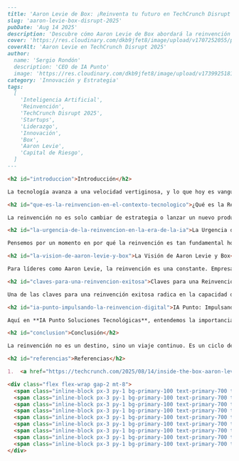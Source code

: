 ```markdown
---
title: 'Aaron Levie de Box: ¡Reinventa tu futuro en TechCrunch Disrupt 2025!'
slug: 'aaron-levie-box-disrupt-2025'
pubDate: 'Aug 14 2025'
description: 'Descubre cómo Aaron Levie de Box abordará la reinvención en TechCrunch Disrupt 2025, la clave para que las empresas de tecnología prosperen en un entorno impulsado por la IA.'
cover: 'https://res.cloudinary.com/dkb9jfet8/image/upload/v1707252055/placeholder_f7v5z6.jpg'
coverAlt: 'Aaron Levie en TechCrunch Disrupt 2025'
author:
  name: 'Sergio Rondón'
  description: 'CEO de IA Punto'
  image: 'https://res.cloudinary.com/dkb9jfet8/image/upload/v1739925181/sergio_gdcaeh.png'
category: 'Innovación y Estrategia'
tags:
  [
    'Inteligencia Artificial',
    'Reinvención',
    'TechCrunch Disrupt 2025',
    'Startups',
    'Liderazgo',
    'Innovación',
    'Box',
    'Aaron Levie',
    'Capital de Riesgo',
  ]
---

<h2 id="introduccion">Introducción</h2>

La tecnología avanza a una velocidad vertiginosa, y lo que hoy es vanguardia, mañana puede ser historia. En este emocionante y a veces desafiante panorama, hay un concepto que resuena con fuerza: la **reinvención**. Imagina un mundo donde las empresas no solo se adaptan, sino que se transforman por completo para seguir siendo relevantes y exitosas. Esto es precisamente lo que se discutirá en el próximo **TechCrunch Disrupt 2025**, un evento clave donde mentes brillantes del sector tecnológico compartirán sus perspectivas. Y uno de los nombres que ya ha generado expectación es **Aaron Levie**, el visionario detrás de Box, quien subirá al escenario para hablar justamente sobre este tema crucial.

<h2 id="que-es-la-reinvencion-en-el-contexto-tecnologico">¿Qué es la Reinvención en el Contexto Tecnológico?</h2>

La reinvención no es solo cambiar de estrategia o lanzar un nuevo producto. Es una **metamorfosis profunda** que implica repensar por completo cómo una empresa opera, qué valor ofrece y cómo se relaciona con su entorno. En esencia, es la capacidad de una organización para reinventarse a sí misma, no solo para sobrevivir, sino para prosperar en un mundo en constante evolución. Esto es especialmente cierto en el ámbito tecnológico, donde las innovaciones como la **Inteligencia Artificial (IA)** están redefiniendo industrias enteras y las expectativas de los usuarios.

<h2 id="la-urgencia-de-la-reinvencion-en-la-era-de-la-ia">La Urgencia de la Reinvención en la Era de la IA</h2>

Pensemos por un momento en por qué la reinvención es tan fundamental hoy en día. Las startups nacen cada día con ideas frescas y disruptivas, la competencia es global y la información fluye sin cesar. Los modelos de negocio tradicionales pueden volverse obsoletos de la noche a la mañana. La IA, por ejemplo, está revolucionando la forma en que las empresas gestionan datos, automatizan procesos y personalizan experiencias. Aquellas compañías que no exploren cómo integrar la IA en su esencia corren el riesgo de quedarse atrás, no solo en eficiencia, sino en capacidad de innovación.

<h2 id="la-vision-de-aaron-levie-y-box">La Visión de Aaron Levie y Box</h2>

Para líderes como Aaron Levie, la reinvención es una constante. Empresas como Box, que operan en un sector tan dinámico como la gestión de contenido en la nube, deben anticiparse a las necesidades futuras de sus clientes y a la aparición de nuevas tecnologías. Esto requiere una visión estratégica, una cultura organizacional que fomente la experimentación y una disposición a tomar riesgos calculados. No se trata solo de hacer mejoras incrementales, sino de atreverse a cuestionar el status quo y explorar caminos completamente nuevos.

<h2 id="claves-para-una-reinvencion-exitosa">Claves para una Reinvención Exitosa</h2>

Una de las claves para una reinvención exitosa radica en la capacidad de escuchar. Escuchar a los clientes para entender sus problemas y deseos, escuchar al mercado para detectar tendencias emergentes, y escuchar a los propios equipos para aprovechar el talento interno y las ideas frescas. En este sentido, la financiación y el capital de riesgo juegan un papel vital, especialmente para las startups. Los inversores no solo buscan ideas brillantes, sino equipos capaces de ejecutarlas y pivotar cuando sea necesario. Un modelo de negocio sólido hoy puede necesitar una revisión completa mañana si el panorama cambia drásticamente.

<h2 id="ia-punto-impulsando-la-reinvencion-digital">IA Punto: Impulsando la Reinvención Digital</h2>

Aquí en **IA Punto Soluciones Tecnológicas**, entendemos la importancia de esta reinvención constante. Nuestra misión es precisamente ayudar a las empresas a navegar por esta era de transformación digital, ofreciendo soluciones tecnológicas que les permitan no solo adaptarse, sino liderar el cambio. Creemos firmemente que la Inteligencia Artificial, bien aplicada, es una herramienta poderosa para esta reinvención. Desde la optimización de procesos hasta la creación de experiencias de usuario innovadoras, la IA ofrece un sinfín de posibilidades para que las empresas se reinventen y encuentren nuevas vías de crecimiento.

<h2 id="conclusion">Conclusión</h2>

La reinvención no es un destino, sino un viaje continuo. Es un ciclo de aprendizaje, adaptación y evolución que permite a las empresas mantenerse vibrantes y relevantes. Aquellas que abrazan este espíritu de transformación, que no temen experimentar y que entienden que el futuro se construye día a día, son las que cosecharán los mayores éxitos. Como se discutirá en TechCrunch Disrupt 2025, la capacidad de reinventarse es, sin duda, la habilidad más valiosa para cualquier empresa en el panorama tecnológico actual. Prepárense para escuchar más sobre cómo las grandes mentes están impulsando este cambio y cómo la reinvención es el motor del progreso.

<h2 id="referencias">Referencias</h2>

1.  <a href="https://techcrunch.com/2025/08/14/inside-the-box-aaron-levie-on-reinvention-at-techcrunch-disrupt-2025/" target="_blank" rel="noopener noreferrer">TechCrunch: Inside the Box: Aaron Levie on reinvention at TechCrunch Disrupt 2025</a>

<div class="flex flex-wrap gap-2 mt-8">
  <span class="inline-block px-3 py-1 bg-primary-100 text-primary-700 text-xs font-semibold rounded-full shadow-sm">Inteligencia Artificial</span>
  <span class="inline-block px-3 py-1 bg-primary-100 text-primary-700 text-xs font-semibold rounded-full shadow-sm">Reinvención</span>
  <span class="inline-block px-3 py-1 bg-primary-100 text-primary-700 text-xs font-semibold rounded-full shadow-sm">TechCrunch Disrupt 2025</span>
  <span class="inline-block px-3 py-1 bg-primary-100 text-primary-700 text-xs font-semibold rounded-full shadow-sm">Startups</span>
  <span class="inline-block px-3 py-1 bg-primary-100 text-primary-700 text-xs font-semibold rounded-full shadow-sm">Liderazgo</span>
  <span class="inline-block px-3 py-1 bg-primary-100 text-primary-700 text-xs font-semibold rounded-full shadow-sm">Innovación</span>
  <span class="inline-block px-3 py-1 bg-primary-100 text-primary-700 text-xs font-semibold rounded-full shadow-sm">Box</span>
  <span class="inline-block px-3 py-1 bg-primary-100 text-primary-700 text-xs font-semibold rounded-full shadow-sm">Aaron Levie</span>
  <span class="inline-block px-3 py-1 bg-primary-100 text-primary-700 text-xs font-semibold rounded-full shadow-sm">Capital de Riesgo</span>
</div>
```